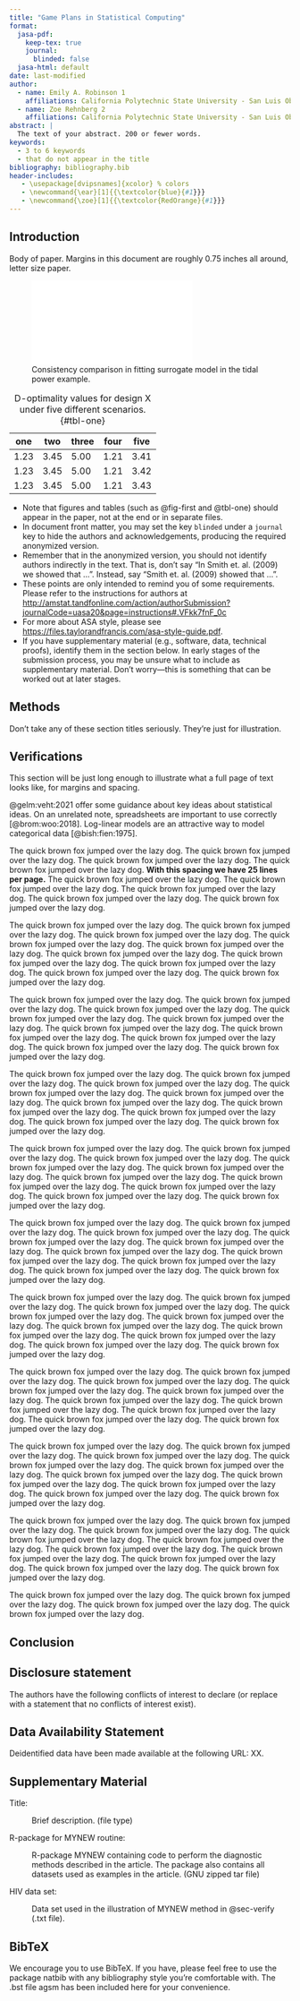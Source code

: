 ```yaml
---
title: "Game Plans in Statistical Computing"
format:
  jasa-pdf:
    keep-tex: true  
    journal:
      blinded: false
  jasa-html: default
date: last-modified
author:
  - name: Emily A. Robinson 1
    affiliations: California Polytechnic State University - San Luis Obispo
  - name: Zoe Rehnberg 2
    affiliations: California Polytechnic State University - San Luis Obispo
abstract: |
  The text of your abstract. 200 or fewer words.
keywords:
  - 3 to 6 keywords
  - that do not appear in the title
bibliography: bibliography.bib
header-includes:
   - \usepackage[dvipsnames]{xcolor} % colors
   - \newcommand{\ear}[1]{{\textcolor{blue}{#1}}}
   - \newcommand{\zoe}[1]{{\textcolor{RedOrange}{#1}}}
---
```


## Introduction {#sec-intro}

Body of paper.
Margins in this document are roughly 0.75 inches all around, letter size paper.


![Consistency comparison in fitting surrogate model in the tidal power example.](fig1.pdf){#fig-first width=3in}

| one  | two  | three | four | five |
|------|------|-------|------|------|
| 1.23 | 3.45 | 5.00  | 1.21 | 3.41 |
| 1.23 | 3.45 | 5.00  | 1.21 | 3.42 |
| 1.23 | 3.45 | 5.00  | 1.21 | 3.43 |

: D-optimality values for design X under five different scenarios. {#tbl-one}

- Note that figures and tables (such as @fig-first and @tbl-one) should appear in the paper, not at the end or in separate files.
- In document front matter, you may set the key `blinded` under a `journal` key to hide the authors and acknowledgements, producing the required anonymized version.
- Remember that in the anonymized version, you should not identify authors indirectly in the text.  That is, don't say "In Smith et. al.  (2009) we showed that ...". Instead, say "Smith et. al. (2009) showed that ...".
- These points are only intended to remind you of some requirements.
Please refer to the instructions for authors
at [http://amstat.tandfonline.com/action/authorSubmission?journalCode=uasa20&page=instructions#.VFkk7fnF_0c](http://amstat.tandfonline.com/action/authorSubmission?journalCode=uasa20&page=instructions#.VFkk7fnF_0c)
- For more about ASA\ style, please see [https://files.taylorandfrancis.com/asa-style-guide.pdf](https://files.taylorandfrancis.com/asa-style-guide.pdf).
- If you have supplementary material (e.g., software, data, technical
proofs), identify them in the section below.  In early stages of the
submission process, you may be unsure what to include as supplementary
material.  Don't worry---this is something that can be worked out at later stages.

## Methods {#sec-meth}

Don't take any of these section titles seriously.
They're just for illustration.

## Verifications {#sec-verify}

This section will be just long enough to illustrate what a full page of text looks like, for margins and spacing.


:::{add-textheight=".5in"}

@gelm:veht:2021 offer some guidance about key ideas about statistical ideas.
On an unrelated note, spreadsheets are important to use correctly [@brom:woo:2018].
Log-linear models are an attractive way to model categorical data [@bish:fien:1975].

The quick brown fox jumped over the lazy dog.
The quick brown fox jumped over the lazy dog.
The quick brown fox jumped over the lazy dog.
The quick brown fox jumped over the lazy dog.
**With this spacing we have 25 lines per page.**
The quick brown fox jumped over the lazy dog.
The quick brown fox jumped over the lazy dog.
The quick brown fox jumped over the lazy dog.
The quick brown fox jumped over the lazy dog.
The quick brown fox jumped over the lazy dog.

The quick brown fox jumped over the lazy dog.
The quick brown fox jumped over the lazy dog.
The quick brown fox jumped over the lazy dog.
The quick brown fox jumped over the lazy dog.
The quick brown fox jumped over the lazy dog.
The quick brown fox jumped over the lazy dog.
The quick brown fox jumped over the lazy dog.
The quick brown fox jumped over the lazy dog.
The quick brown fox jumped over the lazy dog.
The quick brown fox jumped over the lazy dog.

The quick brown fox jumped over the lazy dog.
The quick brown fox jumped over the lazy dog.
The quick brown fox jumped over the lazy dog.
The quick brown fox jumped over the lazy dog.
The quick brown fox jumped over the lazy dog.
The quick brown fox jumped over the lazy dog.
The quick brown fox jumped over the lazy dog.
The quick brown fox jumped over the lazy dog.
The quick brown fox jumped over the lazy dog.
The quick brown fox jumped over the lazy dog.

The quick brown fox jumped over the lazy dog.
The quick brown fox jumped over the lazy dog.
The quick brown fox jumped over the lazy dog.
The quick brown fox jumped over the lazy dog.
The quick brown fox jumped over the lazy dog.
The quick brown fox jumped over the lazy dog.
The quick brown fox jumped over the lazy dog.
The quick brown fox jumped over the lazy dog.
The quick brown fox jumped over the lazy dog.
The quick brown fox jumped over the lazy dog.

:::


:::{add-textheight=".2in"}

The quick brown fox jumped over the lazy dog.
The quick brown fox jumped over the lazy dog.
The quick brown fox jumped over the lazy dog.
The quick brown fox jumped over the lazy dog.
The quick brown fox jumped over the lazy dog.
The quick brown fox jumped over the lazy dog.
The quick brown fox jumped over the lazy dog.
The quick brown fox jumped over the lazy dog.
The quick brown fox jumped over the lazy dog.
The quick brown fox jumped over the lazy dog.

The quick brown fox jumped over the lazy dog.
The quick brown fox jumped over the lazy dog.
The quick brown fox jumped over the lazy dog.
The quick brown fox jumped over the lazy dog.
The quick brown fox jumped over the lazy dog.
The quick brown fox jumped over the lazy dog.
The quick brown fox jumped over the lazy dog.
The quick brown fox jumped over the lazy dog.
The quick brown fox jumped over the lazy dog.
The quick brown fox jumped over the lazy dog.

The quick brown fox jumped over the lazy dog.
The quick brown fox jumped over the lazy dog.
The quick brown fox jumped over the lazy dog.
The quick brown fox jumped over the lazy dog.
The quick brown fox jumped over the lazy dog.
The quick brown fox jumped over the lazy dog.
The quick brown fox jumped over the lazy dog.
The quick brown fox jumped over the lazy dog.
The quick brown fox jumped over the lazy dog.
The quick brown fox jumped over the lazy dog.

The quick brown fox jumped over the lazy dog.
The quick brown fox jumped over the lazy dog.
The quick brown fox jumped over the lazy dog.
The quick brown fox jumped over the lazy dog.
The quick brown fox jumped over the lazy dog.
The quick brown fox jumped over the lazy dog.
The quick brown fox jumped over the lazy dog.
The quick brown fox jumped over the lazy dog.
The quick brown fox jumped over the lazy dog.
The quick brown fox jumped over the lazy dog.

The quick brown fox jumped over the lazy dog.
The quick brown fox jumped over the lazy dog.
The quick brown fox jumped over the lazy dog.
The quick brown fox jumped over the lazy dog.
The quick brown fox jumped over the lazy dog.
The quick brown fox jumped over the lazy dog.
The quick brown fox jumped over the lazy dog.
The quick brown fox jumped over the lazy dog.
The quick brown fox jumped over the lazy dog.
The quick brown fox jumped over the lazy dog.

The quick brown fox jumped over the lazy dog.
The quick brown fox jumped over the lazy dog.
The quick brown fox jumped over the lazy dog.
The quick brown fox jumped over the lazy dog.
The quick brown fox jumped over the lazy dog.
The quick brown fox jumped over the lazy dog.
The quick brown fox jumped over the lazy dog.
The quick brown fox jumped over the lazy dog.
The quick brown fox jumped over the lazy dog.
The quick brown fox jumped over the lazy dog.

The quick brown fox jumped over the lazy dog.
The quick brown fox jumped over the lazy dog.
The quick brown fox jumped over the lazy dog.
The quick brown fox jumped over the lazy dog.

:::

## Conclusion {#sec-conc}

## Disclosure statement

The authors have the following conflicts of interest to declare (or replace with a statement that no conflicts of interest exist).

## Data Availability Statement

Deidentified data have been made available at the following URL: XX.

## Supplementary Material {.supplementary}

Title:

:   Brief description. (file type)


R-package for  MYNEW routine: 

:   R-package MYNEW containing code to perform the diagnostic methods described in the article. The package also contains all datasets used as examples in the article. (GNU zipped tar file)

HIV data set:

:   Data set used in the illustration of MYNEW method in @sec-verify (.txt file).

## BibTeX 

We encourage you to use BibTeX.
If you have, please feel free to use the package natbib with any bibliography style you're comfortable with. The .bst file agsm has been included here for your convenience. 
